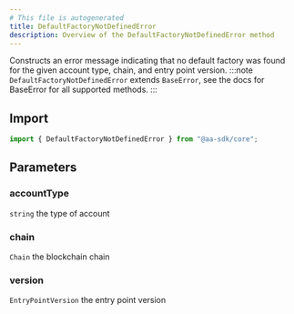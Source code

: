 ```yaml
---
# This file is autogenerated
title: DefaultFactoryNotDefinedError
description: Overview of the DefaultFactoryNotDefinedError method
---
```


Constructs an error message indicating that no default factory was found for the given account type, chain, and entry point version.
:::note
`DefaultFactoryNotDefinedError` extends `BaseError`, see the docs for BaseError for all supported methods.
:::

## Import

```ts
import { DefaultFactoryNotDefinedError } from "@aa-sdk/core";
```

## Parameters

### accountType

`string`
the type of account

### chain

`Chain`
the blockchain chain

### version

`EntryPointVersion`
the entry point version
